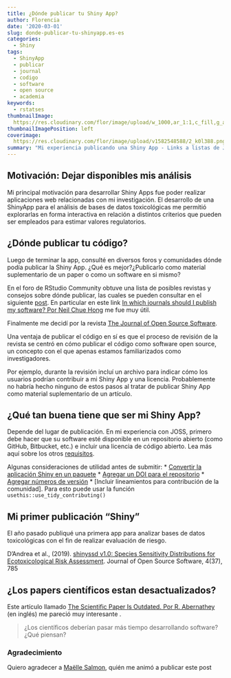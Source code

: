```yaml
---
title: ¿Dónde publicar tu Shiny App?
author: Florencia
date: '2020-03-01'
slug: donde-publicar-tu-shinyapp.es-es
categories:
  - Shiny
tags:
  - ShinyApp
  - publicar
  - journal
  - codigo
  - software
  - open source
  - academia
keywords:
  - rstatses
thumbnailImage: 
  https://res.cloudinary.com/flor/image/upload/w_1000,ar_1:1,c_fill,g_auto,e_art:hokusai/v1582548588/2_k0l388.png
thumbnailImagePosition: left
coverimage:
  https://res.cloudinary.com/flor/image/upload/v1582548588/2_k0l388.png
summary: "Mi experiencia publicando una Shiny App - Links a listas de Journals científicos dónde publicar una Shiny App"
---
```


## Motivación: Dejar disponibles mis análisis
Mi principal motivación para desarrollar Shiny Apps fue poder realizar aplicaciones web relacionadas con mi investigación. El desarrollo de una ShinyApp para el análisis de bases de datos toxicológicas me permitió explorarlas en forma interactiva en relación a distintos criterios que pueden ser empleados para estimar valores regulatorios.

## ¿Dónde publicar tu código?
Luego de terminar la app, consulté en diversos foros y comunidades dónde podía publicar la Shiny App. ¿Qué es mejor?¿Publicarlo como material suplementario de un paper o como un software en si mismo? 

En el foro de RStudio Community obtuve una lista de posibles revistas y consejos sobre dónde publicar, las cuales se pueden consultar en el siguiente [post](https://community.rstudio.com/t/can-i-publish-a-shiny-app-in-a-scientific-journal-how-where/6306). En particular en este link [In which journals should I publish my software? Por Neil Chue Hong](https://www.software.ac.uk/which-journals-should-i-publish-my-software) me fue muy útil.

Finalmente me decidí por la revista [The Journal of Open Source Software](https://joss.theoj.org/).

Una ventaja de publicar el código en sí es que el proceso de revisión de la revista se centró en cómo publicar el código como software open source, un concepto con el que apenas estamos familiarizados como investigadores.

Por ejemplo, durante la revisión incluí un archivo para indicar cómo los usuarios podrían contribuir a mi Shiny App y una licencia. Probablemente no habría hecho ninguno de estos pasos al tratar de publicar Shiny App como material suplementario de un artículo. 

## ¿Qué tan buena tiene que ser mi Shiny App?

Depende del lugar de publicación. En mi experiencia con JOSS, primero debe hacer que su software esté disponible en un repositorio abierto (como GitHub, Bitbucket, etc.) e incluir una licencia de código abierto. Lea más aquí sobre los otros [requisitos](https://joss.readthedocs.io/en/latest/submitting.html#submission-requirements).

Algunas consideraciones de utilidad antes de submitir:
* [Convertir la aplicación Shiny en un paquete](https://support.rstudio.com/hc/en-us/articles/200486488-Developing-Packages-with-RStudio)
* [Agregar un DOI para el repositorio](https://guides.github.com/activities/citable-code/)
* [Agregar números de versión](http://r-pkgs.had.co.nz/release.html)
* [Incluir lineamientos para contribución de la comunidad]. Para esto puede usar la función `usethis::use_tidy_contributing()`

## Mi primer publicación "Shiny" 

El año pasado publiqué una primera app para analizar bases de datos toxicológicas con el fin de realizar evaluación de riesgo.

D’Andrea et al., (2019). [shinyssd v1.0: Species Sensitivity Distributions for Ecotoxicological Risk Assessment](https://joss.theoj.org/papers/10.21105/joss.00785). Journal of Open Source Software,
4(37), 785

## ¿Los papers científicos estan desactualizados?

Este artículo llamado [The Scientific Paper Is Outdated. Por R. Abernathey](https://www.chronicle.com/article/The-Scientific-Paper-Is/248045) (en inglés) me pareció muy interesante .

> ¿Los científicos deberían pasar más tiempo desarrollando software? ¿Qué piensan?

### Agradecimiento
Quiero agradecer a [Maëlle Salmon](https://masalmon.eu/), quién me animó a publicar este post
